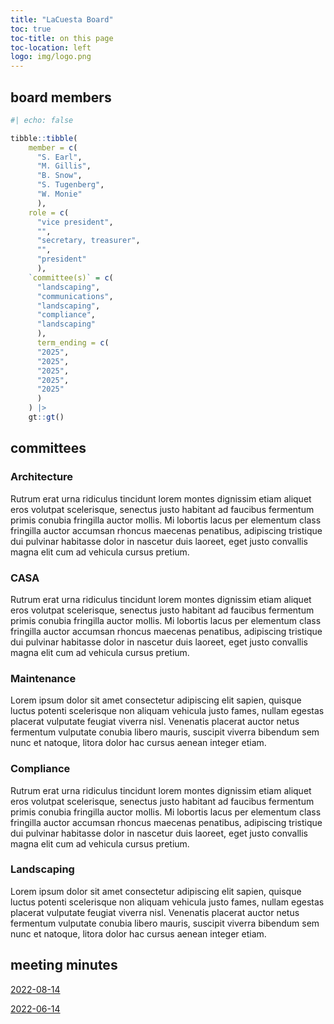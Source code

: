 ```yaml
---
title: "LaCuesta Board"
toc: true
toc-title: on this page
toc-location: left
logo: img/logo.png
---
```


## board members

```r
#| echo: false

tibble::tibble(
    member = c(
      "S. Earl",
      "M. Gillis",
      "B. Snow",
      "S. Tugenberg",
      "W. Monie"
      ),
    role = c(
      "vice president",
      "",
      "secretary, treasurer",
      "",
      "president"
      ),
    `committee(s)` = c(
      "landscaping",
      "communications",
      "landscaping",
      "compliance",
      "landscaping"
      ),
      term_ending = c(
      "2025",
      "2025",
      "2025",
      "2025",
      "2025"
      )
    ) |>
    gt::gt()

```


## committees

### Architecture

Rutrum erat urna ridiculus tincidunt lorem montes dignissim etiam aliquet eros volutpat scelerisque, senectus justo habitant ad faucibus fermentum primis conubia fringilla auctor mollis. Mi lobortis lacus per elementum class fringilla auctor accumsan rhoncus maecenas penatibus, adipiscing tristique dui pulvinar habitasse dolor in nascetur duis laoreet, eget justo convallis magna elit cum ad vehicula cursus pretium.


### CASA

Rutrum erat urna ridiculus tincidunt lorem montes dignissim etiam aliquet eros volutpat scelerisque, senectus justo habitant ad faucibus fermentum primis conubia fringilla auctor mollis. Mi lobortis lacus per elementum class fringilla auctor accumsan rhoncus maecenas penatibus, adipiscing tristique dui pulvinar habitasse dolor in nascetur duis laoreet, eget justo convallis magna elit cum ad vehicula cursus pretium.


### Maintenance

Lorem ipsum dolor sit amet consectetur adipiscing elit sapien, quisque luctus potenti scelerisque non aliquam vehicula justo fames, nullam egestas placerat vulputate feugiat viverra nisl. Venenatis placerat auctor netus fermentum vulputate conubia libero mauris, suscipit viverra bibendum sem nunc et natoque, litora dolor hac cursus aenean integer etiam.


### Compliance

Rutrum erat urna ridiculus tincidunt lorem montes dignissim etiam aliquet eros volutpat scelerisque, senectus justo habitant ad faucibus fermentum primis conubia fringilla auctor mollis. Mi lobortis lacus per elementum class fringilla auctor accumsan rhoncus maecenas penatibus, adipiscing tristique dui pulvinar habitasse dolor in nascetur duis laoreet, eget justo convallis magna elit cum ad vehicula cursus pretium.


### Landscaping

Lorem ipsum dolor sit amet consectetur adipiscing elit sapien, quisque luctus potenti scelerisque non aliquam vehicula justo fames, nullam egestas placerat vulputate feugiat viverra nisl. Venenatis placerat auctor netus fermentum vulputate conubia libero mauris, suscipit viverra bibendum sem nunc et natoque, litora dolor hac cursus aenean integer etiam.


## meeting minutes

::: document
<a href="https://www.dropbox.com/s/0ugxesq2e849d29/Dahm_et_al_2015.pdf?dl=0" target="_blank" rel="noopener noreferrer">2022-08-14</a>
:::

::: document
<a href="https://www.dropbox.com/s/0ugxesq2e849d29/Dahm_et_al_2015.pdf?dl=0" target="_blank" rel="noopener noreferrer">2022-06-14</a>
:::
